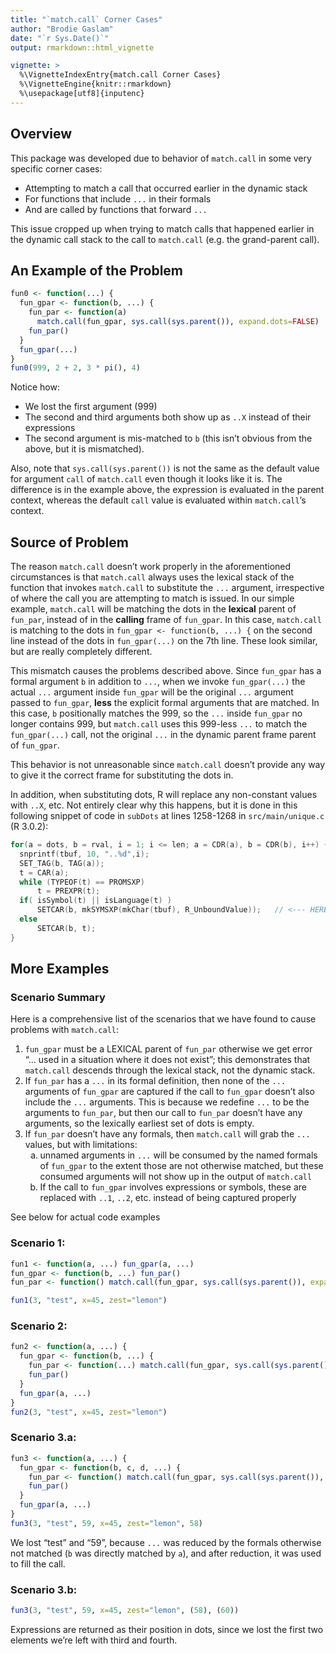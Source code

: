 ```yaml
---
title: "`match.call` Corner Cases"
author: "Brodie Gaslam"
date: "`r Sys.Date()`"
output: rmarkdown::html_vignette

vignette: >
  %\VignetteIndexEntry{match.call Corner Cases}
  %\VignetteEngine{knitr::rmarkdown}
  %\usepackage[utf8]{inputenc}
---
```


## Overview

This package was developed due to behavior of `match.call` in some very specific
corner cases:

* Attempting to match a call that occurred earlier in the dynamic stack
* For functions that include `...` in their formals
* And are called by functions that forward `...`

This issue cropped up when trying to match calls that happened earlier in the
dynamic call stack to the call to `match.call` (e.g. the grand-parent call).

## An Example of the Problem

```r
fun0 <- function(...) {
  fun_gpar <- function(b, ...) {
    fun_par <- function(a)
      match.call(fun_gpar, sys.call(sys.parent()), expand.dots=FALSE)
    fun_par()
  }
  fun_gpar(...)
}
fun0(999, 2 + 2, 3 * pi(), 4)
```

Notice how:

* We lost the first argument (999)
* The second and third arguments both show up as `..X` instead of their expressions
* The second argument is mis-matched to `b` (this isn't obvious from the above,
  but it is mismatched).

Also, note that `sys.call(sys.parent())` is not the same as the default value for
argument `call` of `match.call` even though it looks like it is.  The difference
is in the example above, the expression is evaluated in the parent context,
whereas the default `call` value is evaluated within `match.call`'s context.

## Source of Problem

The reason `match.call` doesn't work properly in the aforementioned circumstances
is that `match.call` always uses the lexical stack of the function that invokes
`match.call` to substitute the `...` argument, irrespective of where the call
you are attempting to match is issued.  In our simple example, `match.call` will
be matching the dots in the **lexical** parent of `fun_par`, instead of in the
**calling** frame of `fun_gpar`.  In this case, `match.call` is matching to the
dots in `fun_gpar <- function(b, ...) {` on the second line instead of the dots
in `fun_gpar(...)` on the 7th line.  These look similar, but are really
completely different.

This mismatch causes the problems described above.  Since `fun_gpar` has a
formal argument `b` in addition to `...`, when we invoke `fun_gpar(...)` the
actual `...` argument inside `fun_gpar` will be the original `...` argument
passed to `fun_gpar`, **less** the explicit formal arguments that are matched.
In this case, `b` positionally matches the 999, so the `...` inside
`fun_gpar` no longer contains 999, but `match.call` uses this 999-less `...` to
match the `fun_gpar(...)` call, not the original `...` in the dynamic parent
frame parent of `fun_gpar`.

This behavior is not unreasonable since `match.call` doesn't provide any way to
give it the correct frame for substituting the dots in.

In addition, when substituting dots, R will replace any non-constant values with
`..X`, etc.  Not entirely clear why this happens, but it is done in this following
snippet of code in `subDots` at lines 1258-1268 in `src/main/unique.c` (R 3.0.2):

```c
for(a = dots, b = rval, i = 1; i <= len; a = CDR(a), b = CDR(b), i++) {
  snprintf(tbuf, 10, "..%d",i);
  SET_TAG(b, TAG(a));
  t = CAR(a);
  while (TYPEOF(t) == PROMSXP)
      t = PREXPR(t);
  if( isSymbol(t) || isLanguage(t) )
      SETCAR(b, mkSYMSXP(mkChar(tbuf), R_UnboundValue));   // <--- HERE
  else
      SETCAR(b, t);
}
```

## More Examples

### Scenario Summary

Here is a comprehensive list of the scenarios that we have found to cause
problems with `match.call`:

1. `fun_gpar` must be a LEXICAL parent of `fun_par` otherwise we get error
   "... used in a situation where it does not exist"; this demonstrates that
   `match.call` descends through the lexical stack, not the dynamic stack.
2. If `fun_par` has a `...` in its formal definition, then none of the
   `...` arguments of `fun_gpar` are captured if the call to `fun_gpar`
   doesn't also include the `...` arguments. This is because we redefine
   `...` to be the arguments to `fun_par`, but then our call to `fun_par`
   doesn't have any arguments, so the lexically earliest set of dots is empty.
3. If `fun_par` doesn't have any formals, then `match.call` will grab
   the `...` values, but with limitations:
     a. unnamed arguments in `...` will be consumed by the named formals of
        `fun_gpar` to the extent those are not otherwise matched, but
       these consumed arguments will not show up in the output of `match.call`
     b. If the call to `fun_gpar` involves expressions or symbols, these are
        replaced with `..1`, `..2`, etc. instead of being captured properly

See below for actual code examples

### Scenario 1:

```r
fun1 <- function(a, ...) fun_gpar(a, ...)
fun_gpar <- function(b, ...) fun_par()
fun_par <- function() match.call(fun_gpar, sys.call(sys.parent()), expand.dots=F)

fun1(3, "test", x=45, zest="lemon")
```

### Scenario 2:

```r
fun2 <- function(a, ...) {
  fun_gpar <- function(b, ...) {
    fun_par <- function(...) match.call(fun_gpar, sys.call(sys.parent()), expand.dots=F)
    fun_par()
  }
  fun_gpar(a, ...)
}
fun2(3, "test", x=45, zest="lemon")
```

### Scenario 3.a:
```r
fun3 <- function(a, ...) {
  fun_gpar <- function(b, c, d, ...) {
    fun_par <- function() match.call(fun_gpar, sys.call(sys.parent()), expand.dots=F)
    fun_par()
  }
  fun_gpar(a, ...)
}
fun3(3, "test", 59, x=45, zest="lemon", 58)
```
We lost "test" and "59", because `...` was reduced by the formals otherwise
not matched (`b` was directly matched by `a`), and after reduction, it was
used to fill the call.

### Scenario 3.b:
```r
fun3(3, "test", 59, x=45, zest="lemon", (58), (60))
```

Expressions are returned as their position in dots, since we lost the first two elements we're left with third and fourth.
